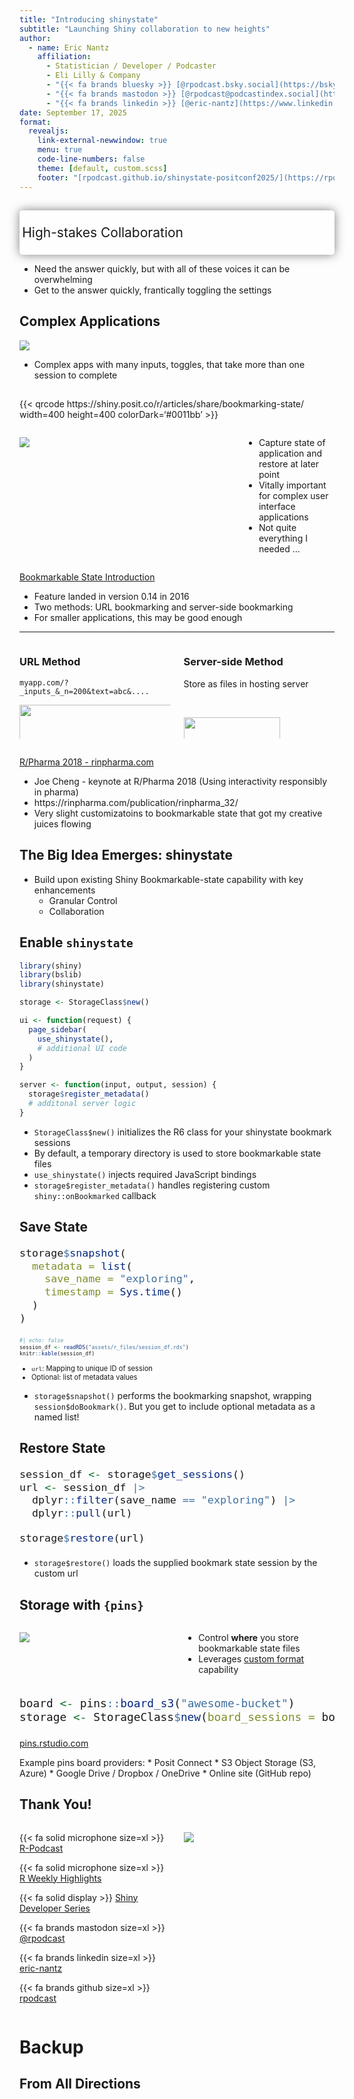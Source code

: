 ```yaml
---
title: "Introducing shinystate"
subtitle: "Launching Shiny collaboration to new heights"
author: 
  - name: Eric Nantz
    affiliation:
      - Statistician / Developer / Podcaster
      - Eli Lilly & Company
      - "{{< fa brands bluesky >}} [@rpodcast.bsky.social](https://bsky.app/profile/rpodcast.bsky.social)"
      - "{{< fa brands mastodon >}} [@rpodcast@podcastindex.social](https://podcastindex.social/@rpodcast)"
      - "{{< fa brands linkedin >}} [@eric-nantz](https://www.linkedin.com/in/eric-nantz-6621617/)"
date: September 17, 2025
format:
  revealjs:
    link-external-newwindow: true
    menu: true
    code-line-numbers: false
    theme: [default, custom.scss]
    footer: "[rpodcast.github.io/shinystate-positconf2025/](https://rpodcast.github.io/shinystate-positconf2025/)"
---
```


## {background-image="assets/img/collaboration_meeting.jpg" background-size="contain"}

::: {.absolute left="1%" top="0%" style="font-size:1.5em; padding: 0.1em 0.2em; background-color: rgba(255, 255, 255, .5); backdrop-filter: blur(5px); box-shadow: 0 0 1rem 0 rgba(0, 0, 0, .5); border-radius: 5px;"}
High-stakes Collaboration
:::

::: footer
:::

::: {.notes}

* Need the answer quickly, but with all of these voices it can be overwhelming
* Get to the answer quickly, frantically toggling the settings
:::

## Complex Applications

![](assets/img/large_app.png)

::: {,notes}

* Complex apps with many inputs, toggles, that take more than one session to complete

:::


## 

::: {.qrdiv}
{{< qrcode https://shiny.posit.co/r/articles/share/bookmarking-state/ width=400 height=400 colorDark='#0011bb' >}}
:::

:::: {.columns}

::: {.column width="70%"}

![](assets/img/bookmark_state_article_blurred.png)

:::

::: {.column width="30%"}

* Capture state of application and restore at later point
* Vitally important for complex user interface applications
* Not quite everything I needed ...

:::

::::

::: footer
[Bookmarkable State Introduction](https://shiny.posit.co/r/articles/share/bookmarking-state/)
:::

::: {.notes}

* Feature landed in version 0.14 in 2016
* Two methods: URL bookmarking and server-side bookmarking
* For smaller applications, this may be good enough

:::

---

:::: {.columns}

::: {.column width="50%" .fragment}

### URL Method

`myapp.com/?_inputs_&_n=200&text=abc&....`

![](assets/img/metroid_password.webp){width=120%}

:::

::: {.column width="50%" .fragment}

### Server-side Method

Store as files in hosting server

<br>

![](assets/img/storage_safe.svg){width=80%}

:::

::::


## {background-image="assets/img/rpharma_joe_cheng.jpg" background-size="contain"}

::: footer
[R/Pharma 2018 - rinpharma.com](https://rinpharma.com)
:::

::: {.notes}

* Joe Cheng - keynote at R/Pharma 2018 (Using interactivity responsibly in pharma)
* https://rinpharma.com/publication/rinpharma_32/
* Very slight customizatoins to bookmarkable state that got my creative juices flowing

:::


## The Big Idea Emerges: shinystate

* Build upon existing Shiny Bookmarkable-state capability with key enhancements
    * Granular Control
    * Collaboration

## Enable `shinystate`

```.r
library(shiny)
library(bslib)
library(shinystate)

storage <- StorageClass$new()

ui <- function(request) {
  page_sidebar(
    use_shinystate(),
    # additional UI code
  )
}

server <- function(input, output, session) {
  storage$register_metadata()
  # additonal server logic
}
```

::: {.notes}
* `StorageClass$new()` initializes the R6 class for your shinystate bookmark sessions
* By default, a temporary directory is used to store bookmarkable state files
* `use_shinystate()` injects required JavaScript bindings
* `storage$register_metadata()` handles registering custom `shiny::onBookmarked` callback
:::

## Save State

::: {style="font-size: 1.4em" .fragment}
```.r
storage$snapshot(
  metadata = list(
    save_name = "exploring",
    timestamp = Sys.time()
  )
)
```
:::

::: {.fragment}

::: {style="font-size: 0.7em"}
```r
#| echo: false
session_df <- readRDS("assets/r_files/session_df.rds")
knitr::kable(session_df)
```
:::

:::

::: {style="font-size: 0.8em" .fragment}
* `url`: Mapping to unique ID of session
* Optional: list of metadata values
:::

::: {.notes}
* `storage$snapshot()` performs the bookmarking snapshot, wrapping `session$doBookmark()`. But you get to include optional metadata as a named list!
:::


## Restore State

::: {style="font-size: 1.4em"}
```.r
session_df <- storage$get_sessions()
url <- session_df |>
  dplyr::filter(save_name == "exploring") |>
  dplyr::pull(url)

storage$restore(url)
```
:::

::: {.notes}
* `storage$restore()` loads the supplied bookmark state session by the custom url
:::



## Storage with `{pins}`

:::: {.columns}

::: {.column width="50%"}

![](assets/img/puzzly_sharing.svg)

:::

::: {.column width="50%"}

* Control **where** you store bookmarkable state files
* Leverages [custom format](https://pins.rstudio.com/articles/managing-custom-formats.html) capability

:::

::::

::: {style="font-size: 1.5em" .fragment}
```.r
board <- pins::board_s3("awesome-bucket")
storage <- StorageClass$new(board_sessions = board)
```
:::

::: footer
[pins.rstudio.com](https://pins.rstudio.com/)
:::

::: {.notes}

Example pins board providers:
* Posit Connect
* S3 Object Storage (S3, Azure)
* Google Drive / Dropbox / OneDrive
* Online site (GitHub repo)
:::

## Thank You!

:::: {.columns}

::: {.column width=50%}

{{< fa solid microphone size=xl >}} [R-Podcast](https://r-podcast.org)

{{< fa solid microphone size=xl >}} [R Weekly Highlights](https://serve.podhome.fm/r-weekly-highlights)

{{< fa solid display >}} [Shiny Developer Series](https://shinydevseries.com)

{{< fa brands mastodon size=xl >}} [\@rpodcast](https://podcastindex.org/@rpodcast)

{{< fa brands linkedin size=xl >}} [eric-nantz](https://www.linkedin.com/in/eric-nantz-6621617/)

{{< fa brands github size=xl >}} [rpodcast](https://github.com/rpodcast/)
:::

::: {.column width=50%}

![](assets/img/rpodcast-hexagon.png)

:::

::::


# Backup

## From All Directions {background-image="assets/img/roundabout_china_traffic.webp" background-size='60%'}